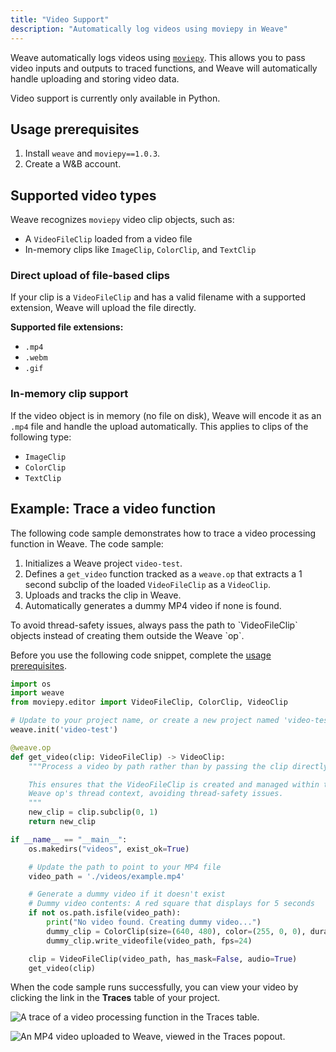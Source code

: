 ```yaml
---
title: "Video Support"
description: "Automatically log videos using moviepy in Weave"
---
```


Weave automatically logs videos using [`moviepy`](https://zulko.github.io/moviepy/). This allows you to pass video inputs and outputs to traced functions, and Weave will automatically handle uploading and storing video data.

<Note>
Video support is currently only available in Python.
</Note>

## Usage prerequisites

1. Install `weave` and `moviepy==1.0.3`.
2. Create a W&B account.

## Supported video types

Weave recognizes `moviepy` video clip objects, such as:

- A `VideoFileClip` loaded from a video file
- In-memory clips like `ImageClip`, `ColorClip`, and `TextClip`

### Direct upload of file-based clips

If your clip is a `VideoFileClip` and has a valid filename with a supported extension, Weave will upload the file directly.

**Supported file extensions:**

- `.mp4`
- `.webm`
- `.gif`

### In-memory clip support

If the video object is in memory (no file on disk), Weave will encode it as an `.mp4` file and handle the upload automatically. This applies to clips of the following type:

- `ImageClip`
- `ColorClip`
- `TextClip`

## Example: Trace a video function

The following code sample demonstrates how to trace a video processing function in Weave. The code sample:

1. Initializes a Weave project `video-test`.
2. Defines a `get_video` function tracked as a `weave.op` that extracts a 1 second subclip of the loaded `VideoFileClip` as a `VideoClip`.
3. Uploads and tracks the clip in Weave.
4. Automatically generates a dummy MP4 video if none is found.

<Warning>
To avoid thread-safety issues, always pass the path to `VideoFileClip` objects instead of creating them outside the Weave `op`.
</Warning>

Before you use the following code snippet, complete the [usage prerequisites](#usage-prerequisites).

```python
import os
import weave
from moviepy.editor import VideoFileClip, ColorClip, VideoClip

# Update to your project name, or create a new project named 'video-test'
weave.init('video-test')

@weave.op
def get_video(clip: VideoFileClip) -> VideoClip:
    """Process a video by path rather than by passing the clip directly.

    This ensures that the VideoFileClip is created and managed within the
    Weave op's thread context, avoiding thread-safety issues.
    """
    new_clip = clip.subclip(0, 1)
    return new_clip

if __name__ == "__main__":
    os.makedirs("videos", exist_ok=True)

    # Update the path to point to your MP4 file
    video_path = './videos/example.mp4'

    # Generate a dummy video if it doesn't exist
    # Dummy video contents: A red square that displays for 5 seconds
    if not os.path.isfile(video_path):
        print("No video found. Creating dummy video...")
        dummy_clip = ColorClip(size=(640, 480), color=(255, 0, 0), duration=5)
        dummy_clip.write_videofile(video_path, fps=24)

    clip = VideoFileClip(video_path, has_mask=False, audio=True)
    get_video(clip) 
```

When the code sample runs successfully, you can view your video by clicking the link in the **Traces** table of your project.

![A trace of a video processing function in the Traces table.](/guides/tracking/imgs/video-trace.png)

![An MP4 video uploaded to Weave, viewed in the Traces popout.](/guides/tracking/imgs/video-trace-popout.png)
